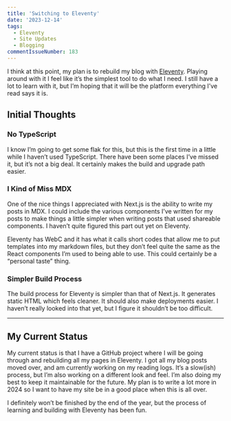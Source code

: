 ```yaml
---
title: 'Switching to Eleventy'
date: '2023-12-14'
tags:
  - Eleventy
  - Site Updates
  - Blogging
commentIssueNumber: 183
---
```


I think at this point, my plan is to rebuild my blog with [Eleventy](https://www.11ty.dev). Playing around with it I feel like it’s the simplest tool to do what I need. I still have a lot to learn with it, but I’m hoping that it will be the platform everything I’ve read says it is.

## Initial Thoughts

### No TypeScript

I know I’m going to get some flak for this, but this is the first time in a little while I haven’t used TypeScript. There have been some places I’ve missed it, but it’s not a big deal. It certainly makes the build and upgrade path easier.

### I Kind of Miss MDX

One of the nice things I appreciated with Next.js is the ability to write my posts in MDX. I could include the various components I’ve written for my posts to make things a little simpler when writing posts that used shareable components. I haven’t quite figured this part out yet on Eleventy.

Eleventy has WebC and it has what it calls short codes that allow me to put templates into my markdown files, but they don’t feel quite the same as the React components I’m used to being able to use. This could certainly be a “personal taste” thing.

### Simpler Build Process

The build process for Eleventy is simpler than that of Next.js. It generates static HTML which feels cleaner. It should also make deployments easier. I haven’t really looked into that yet, but I figure it shouldn’t be too difficult.

---

## My Current Status

My current status is that I have a GitHub project where I will be going through and rebuilding all my pages in Eleventy. I got all my blog posts moved over, and am currently working on my reading logs. It’s a slow(ish) process, but I’m also working on a different look and feel. I’m also doing my best to keep it maintainable for the future. My plan is to write a lot more in 2024 so I want to have my site be in a good place when this is all over.

I definitely won’t be finished by the end of the year, but the process of learning and building with Eleventy has been fun.